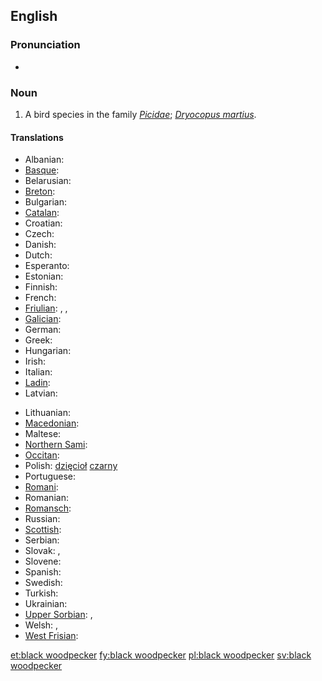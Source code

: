 ==English==
{{wikipedia}}

===Pronunciation===
* {{IPA|/ˈblækˈwudpɛkəɻ/}}

===Noun===
{{en-noun|sg=[[black]] [[woodpecker]]}}

# A bird species in the family ''[[Picidae]]''; ''[[Dryocopus martius]]''.

====Translations====
{{trans-top|Dryocopus martius}}
* Albanian: {{t-|sq|qukapiku i zi|xs=Albanian}}
* [[Basque]]: {{t-|eu|okil beltz|xs=Basque}}
* Belarusian: {{t-|be|жауна|xs=Belarusian}}
* [[Breton]]: {{t-|br|speg du|xs=Breton}}
* Bulgarian: {{t-|bg|черен кълвач|tr=čeren k"lvač}}
* [[Catalan]]: {{t-|ca|picot negre}}
* Croatian: {{t-|hr|crna žuna}}
* Czech: {{t-|cs|datel}}
* Danish: {{t-|da|sortspætte|c}}
* Dutch: {{t-|nl|zwarte specht|m}}
* Esperanto: {{t-|eo|nigra pego|xs=Esperanto}}
* Estonian: {{t-|et|musträhn}}
* Finnish: {{t+|fi|palokärki}}
* French: {{t+|fr|pic noir}}
* [[Friulian]]: {{tø|fur|pic neri|xs=Friulian}}, {{tø|fur|pic|xs=Friulian}}, {{tø|fur|picot|xs=Friulian}}
* [[Galician]]: {{t-|gl|peto|xs=Galician}}
* German: {{t+|de|Schwarzspecht}}
* Greek: {{t-|el|μαυροτσικλιτάρα}}
* Hungarian: {{t-|hu|fekete harkály}}
* Irish: {{t-|ga|cnagaire dubh|xs=Irish}}
* Italian: {{t-|it|picchio nero|m}}
* [[Ladin]]: {{tø|lld|becalen fosch|xs=Ladin}}
* Latvian: {{t-|lv|melnā dzilna|xs=Latvian}}
{{trans-mid}}
* Lithuanian: {{t-|lt|juodoji meleta|xs=Lithuanian}}
* [[Macedonian]]: {{t-|mk|црн клукаjдрвец|tr=crn klukajdrvec}}
* Maltese: {{t-|mt|bulebbiet aħdar|xs=Maltese}}
* [[Northern Sami]]: {{tø|se|ruovddagas|xs=Northern Sami}}
* [[Occitan]]: {{t-|oc|pic negre|xs=Occitan}}
* Polish: [[dzięcioł]] [[czarny]] {{m}}
* Portuguese: {{t-|pt|peto preto}}
* [[Romani]]: {{tø|rom|kalo-chuplitari|m|xs=Romani}} {{tø|rom|kali-chiplitarka|f|xs=Romani}}
* Romanian: {{t-|ro|ciocănitoare neagră}}
* [[Romansch]]: {{t-|rm|pitgalain nair|xs=Romansch}}
* Russian: {{t+|ru|желна|tr=želna}}
* [[Scottish]]: {{tø|sco|cnag dhubh|xs=Scots}}
* Serbian: {{t|sr|црна жуна|tr=[[crna žuna]]|sc=Cyrl}}
* Slovak: {{t-|sk|ďateľ čierny}}, {{t-|sk|tesár čierny}}
* Slovene: {{t-|sl|črna žolna}}
* Spanish: {{t-|es|pito negro|m}}
* Swedish: {{t+|sv|spillkråka|c}}
* Turkish: {{t+|tr|kara ağaçkakan}}
* Ukrainian: {{t-|uk|жовна|tr=žovna|xs=Ukrainian}}
* [[Upper Sorbian]]: {{t-|hsb|čorny dypornak|xs=Upper Sorbian}}, {{t-|hsb|čorny dypak|xs=Upper Sorbian}}
* Welsh: {{t-|cy|cnocell ddu|xs=Welsh}}, {{t-|cy|coblyn du|xs=Welsh}}
* [[West Frisian]]: {{t-|fy|swarte spjocht|xs=West Frisian}}
{{trans-bottom}}

[[et:black woodpecker]]
[[fy:black woodpecker]]
[[pl:black woodpecker]]
[[sv:black woodpecker]]